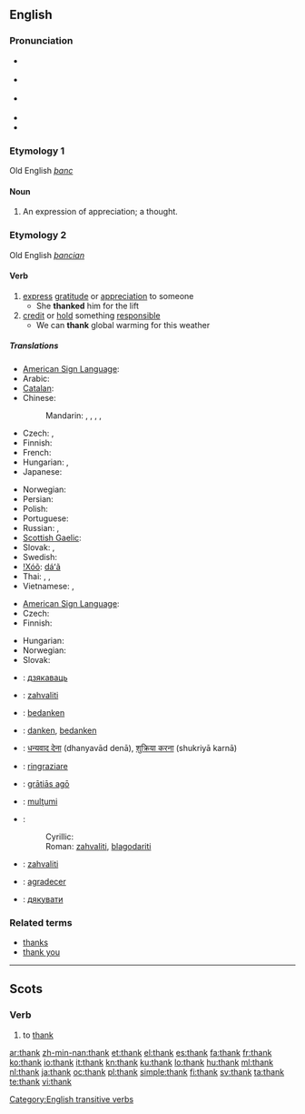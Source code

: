 {{also|thanks}}
==English==

===Pronunciation===
* {{enPR|thăngk}} {{IPA|/θæŋk/}} {{SAMPA|/T{Nk/}}
* {{a|UK|US}} {{IPA|[θæŋk]}}
* {{a|æ-tensing|NY}} {{IPA|[θeəŋk]}}
* {{audio|en-us-thank.ogg|Audio (US)}}
* {{rhymes|æŋk}}

===Etymology 1===
Old English ''[[þanc]]''

====Noun====
{{en-noun}}

# {{obsolete}} An expression of appreciation; a thought.

===Etymology 2===
Old English ''[[þancian]]''

====Verb====
{{en-verb}}

# [[express]] [[gratitude]] or [[appreciation]] to someone
#* She '''thanked''' him for the lift
# [[credit]] or [[hold]] something [[responsible]]
#* We can '''thank''' global warming for this weather

=====Translations=====
{{trans-top|express gratitude or appreciation to someone}}
* [[American Sign Language]]: {{tø|ase|OpenB@Chin-PalmBack OpenB@FromChin-PalmUp}}
* Arabic: {{t|ar|شكر|tr=shákara|sc=Arab}}
* [[Catalan]]: {{t+|ca|agrair}}
* Chinese:
*: Mandarin: {{t|cmn|道谢|tr=dao4 xie4|sc=Hani}},  {{t|zh|感謝|sc=Hani}},  {{t|zh|感谢|tr=gǎnxiè|sc=Hani}},  {{t|zh|道謝|sc=Hani}},  {{t|zh|道谢|tr=dàoxiè|sc=Hani}}
* Czech: {{t-|cs|děkovat}}, {{t-|cs|poděkovat}}
* Finnish: {{t+|fi|kiittää}}
* French: {{t+|fr|remercier}}
* Hungarian: {{t+|hu|megköszön}}, {{t+|hu|köszön}}
* Japanese: {{t|ja|感謝|tr=かんしゃする, kansha-suru|alt=感謝する|sc=Jpan}}
{{trans-mid}}
* Norwegian: {{t+|no|takke}}
* Persian: {{t|fa|سپاسگزاری|tr=sepâsgozâri|xs=Persian}}
* Polish: {{t+|pl|dziękować}}
* Portuguese: {{t+|pt|agradecer}}
* Russian: {{t+|ru|благодарить|tr=blagodarít'}} {{impf}}, {{t+|ru|поблагодарить|tr=poblagodarít'}} {{pf}}
* [[Scottish Gaelic]]: {{t-|gd|thoir taing do|xs=Scottish Gaelic}}
* Slovak: {{t-|sk|ďakovať}}, {{t-|sk|poďakovať}}
* Swedish: {{t+|sv|tacka}}
* [[!Xóõ]]: [[dáʻã]]
* Thai: {{t|th|ขอบคุณ|tr=kòp-kun|sc=Thai}},  {{t|th|ขอบใจ|tr=kòp-jai|sc=Thai}},  {{t|th|ขอบพระคุณ|tr=kòp-prá-kun|sc=Thai}}
* Vietnamese: {{t|vi|cám ơn}},  {{t|vi|biết ơn}}
{{trans-bottom}}

{{trans-top|credit or hold something responsible}}
* [[American Sign Language]]: {{tø|ase|OpenB@Chin-PalmBack OpenB@FromChin-PalmUp}}
* Czech: {{t-|cs|poděkovat}}
* Finnish: {{t+|fi|kiittää}}
{{trans-mid}}
* Hungarian: {{t+|hu|köszön}}
* Norwegian: {{t+|no|takke}}
* Slovak: {{t-|sk|poďakovať}}
{{trans-bottom}}

{{checktrans-top|express gratitude}}
* {{ttbc|Belarusian}}: [[дзякаваць]]
* {{ttbc|Bosnian}}: [[zahvaliti#Bosnian|zahvaliti]]
* {{ttbc|Dutch}}: [[bedanken]]
* {{ttbc|German}}: [[danken]], [[bedanken]]
* {{ttbc|Hindi}}: [[धन्यवाद देना]] (dhanyavād denā), [[शुक्रिया करना]] (shukriyā karnā)
* {{ttbc|Italian}}: [[ringraziare]]
* {{ttbc|Latin}}: [[gratias ago|grātiās agō]]
{{trans-mid}}
* {{ttbc|Romanian}}: [[mulţumi]]
* {{ttbc|Serbian}}:
*: Cyrillic: {{t-|sr|захвалити|sc=Cyrl}}
*: Roman: [[zahvaliti#Serbian|zahvaliti]], [[blagodariti]]
* {{ttbc|Slovene}}: [[zahvaliti]]
* {{ttbc|Spanish}}: [[agradecer]]
* {{ttbc|Ukrainian}}: [[дякувати]]
{{trans-bottom}}

===Related terms===
* [[thanks]]
* [[thank you]]

[[Category:English transitive verbs]]

----

==Scots==

===Verb===
{{sco-verb|thanks|thankin|thankit|thankit}}

# to [[#English|thank]]

[[ar:thank]]
[[zh-min-nan:thank]]
[[et:thank]]
[[el:thank]]
[[es:thank]]
[[fa:thank]]
[[fr:thank]]
[[ko:thank]]
[[io:thank]]
[[it:thank]]
[[kn:thank]]
[[ku:thank]]
[[lo:thank]]
[[hu:thank]]
[[ml:thank]]
[[nl:thank]]
[[ja:thank]]
[[oc:thank]]
[[pl:thank]]
[[simple:thank]]
[[fi:thank]]
[[sv:thank]]
[[ta:thank]]
[[te:thank]]
[[vi:thank]]